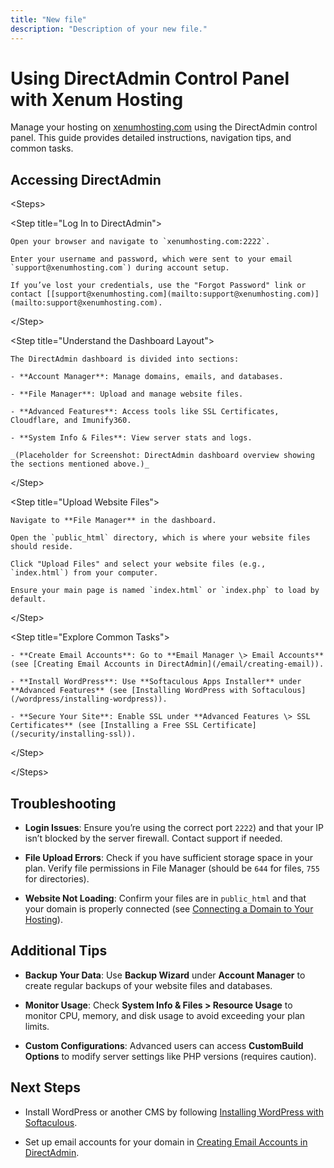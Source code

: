 ```yaml
---
title: "New file"
description: "Description of your new file."
---
```


# Using DirectAdmin Control Panel with Xenum Hosting

Manage your hosting on [xenumhosting.com](http://xenumhosting.com) using the DirectAdmin control panel. This guide provides detailed instructions, navigation tips, and common tasks.

## Accessing DirectAdmin

\<Steps\>

  \<Step title="Log In to DirectAdmin"\>

    Open your browser and navigate to `xenumhosting.com:2222`.  

    Enter your username and password, which were sent to your email `support@xenumhosting.com`) during account setup.  

    If you’ve lost your credentials, use the "Forgot Password" link or contact [[support@xenumhosting.com](mailto:support@xenumhosting.com)](mailto:support@xenumhosting.com).

  \</Step\>

  \<Step title="Understand the Dashboard Layout"\>

    The DirectAdmin dashboard is divided into sections:

    - **Account Manager**: Manage domains, emails, and databases.

    - **File Manager**: Upload and manage website files.

    - **Advanced Features**: Access tools like SSL Certificates, Cloudflare, and Imunify360.

    - **System Info & Files**: View server stats and logs.

    _(Placeholder for Screenshot: DirectAdmin dashboard overview showing the sections mentioned above.)_

  \</Step\>

  \<Step title="Upload Website Files"\>

    Navigate to **File Manager** in the dashboard.  

    Open the `public_html` directory, which is where your website files should reside.  

    Click "Upload Files" and select your website files (e.g., `index.html`) from your computer.  

    Ensure your main page is named `index.html` or `index.php` to load by default.

  \</Step\>

  \<Step title="Explore Common Tasks"\>

    - **Create Email Accounts**: Go to **Email Manager \> Email Accounts** (see [Creating Email Accounts in DirectAdmin](/email/creating-email)).  

    - **Install WordPress**: Use **Softaculous Apps Installer** under **Advanced Features** (see [Installing WordPress with Softaculous](/wordpress/installing-wordpress)).  

    - **Secure Your Site**: Enable SSL under **Advanced Features \> SSL Certificates** (see [Installing a Free SSL Certificate](/security/installing-ssl)).

  \</Step\>

\</Steps\>

## Troubleshooting

- **Login Issues**: Ensure you’re using the correct port `2222`) and that your IP isn’t blocked by the server firewall. Contact support if needed.

- **File Upload Errors**: Check if you have sufficient storage space in your plan. Verify file permissions in File Manager (should be `644` for files, `755` for directories).

- **Website Not Loading**: Confirm your files are in `public_html` and that your domain is properly connected (see [Connecting a Domain to Your Hosting](/getting-started/connecting-domain)).

## Additional Tips

- **Backup Your Data**: Use **Backup Wizard** under **Account Manager** to create regular backups of your website files and databases.

- **Monitor Usage**: Check **System Info & Files \> Resource Usage** to monitor CPU, memory, and disk usage to avoid exceeding your plan limits.

- **Custom Configurations**: Advanced users can access **CustomBuild Options** to modify server settings like PHP versions (requires caution).

## Next Steps

- Install WordPress or another CMS by following [Installing WordPress with Softaculous](/wordpress/installing-wordpress).

- Set up email accounts for your domain in [Creating Email Accounts in DirectAdmin](/email/creating-email).